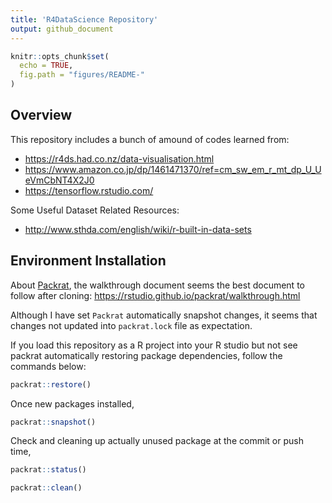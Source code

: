 ```yaml
---
title: 'R4DataScience Repository'
output: github_document
---
```


<!-- README.md is generated from README.Rmd. Please edit that file -->

```r
knitr::opts_chunk$set(
  echo = TRUE,
  fig.path = "figures/README-"
)
```

## Overview

This repository includes a bunch of amound of codes learned from:

* <https://r4ds.had.co.nz/data-visualisation.html>
* <https://www.amazon.co.jp/dp/1461471370/ref=cm_sw_em_r_mt_dp_U_UeVmCbNT4X2J0>
* <https://tensorflow.rstudio.com/>

Some Useful Dataset Related Resources:

* <http://www.sthda.com/english/wiki/r-built-in-data-sets>

## Environment Installation

About [Packrat](https://rstudio.github.io/packrat/), the walkthrough document seems the best document to follow after cloning: <https://rstudio.github.io/packrat/walkthrough.html>

Although I have set `Packrat` automatically snapshot changes, it seems that changes not updated into `packrat.lock` file as expectation.

If you load this repository as a R project into your R studio but not see packrat automatically restoring package dependencies, follow the commands below:

```r
packrat::restore()
```

Once new packages installed,
```r
packrat::snapshot()
```

Check and cleaning up actually unused package at the commit or push time,
```r
packrat::status()

packrat::clean()
```

